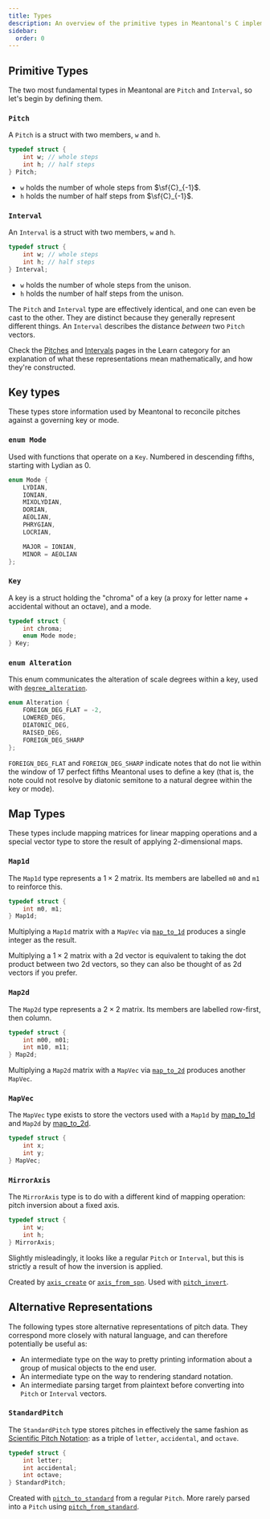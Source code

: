 ```yaml
---
title: Types
description: An overview of the primitive types in Meantonal's C implementation.
sidebar:
  order: 0
---
```



## Primitive Types

The two most fundamental types in Meantonal are `Pitch` and `Interval`, so let's begin by defining them.

### `Pitch`

A `Pitch` is a struct with two members, `w` and `h`.

```c
typedef struct {
    int w; // whole steps
    int h; // half steps
} Pitch;
```

- `w` holds the number of whole steps from $\sf{C}_{-1}$.
- `h` holds the number of half steps from $\sf{C}_{-1}$.

### `Interval`

An `Interval` is a struct with two members, `w` and `h`.

```c
typedef struct {
    int w; // whole steps
    int h; // half steps
} Interval;
```

- `w` holds the number of whole steps from the unison.
- `h` holds the number of half steps from the unison.

The `Pitch` and `Interval` type are effectively identical, and one can even be cast to the other. They are distinct because they generally represent different things. An `Interval` describes the distance *between* two `Pitch` vectors.

<Aside type="tip" icon="information" title="Note">

Check the [Pitches](/learn/pitch) and [Intervals](/learn/intervals) pages in the Learn category for an explanation of what these representations mean mathematically, and how they're constructed.

</Aside>

## Key types

These types store information used by Meantonal to reconcile pitches against a governing key or mode.

### `enum Mode`

Used with functions that operate on a `Key`. Numbered in descending fifths, starting with Lydian as 0.

```c
enum Mode {
    LYDIAN,
    IONIAN,
    MIXOLYDIAN,
    DORIAN,
    AEOLIAN,
    PHRYGIAN,
    LOCRIAN,

    MAJOR = IONIAN,
    MINOR = AEOLIAN
};
```

### `Key`

A key is a struct holding the "chroma" of a key (a proxy for letter name + accidental without an octave), and a mode.

```c
typedef struct {
    int chroma;
    enum Mode mode;
} Key;
```

### `enum Alteration`

This enum communicates the alteration of scale degrees within a key, used with [`degree_alteration`](/c/key/#degree_alteration).

```c
enum Alteration {
    FOREIGN_DEG_FLAT = -2,
    LOWERED_DEG,
    DIATONIC_DEG,
    RAISED_DEG,
    FOREIGN_DEG_SHARP
};
```

`FOREIGN_DEG_FLAT` and `FOREIGN_DEG_SHARP` indicate notes that do not lie within the window of 17 perfect fifths Meantonal uses to define a key (that is, the note could not resolve by diatonic semitone to a natural degree within the key or mode).

## Map Types

These types include mapping matrices for linear mapping operations and a special vector type to store the result of applying 2-dimensional maps.

### `Map1d`

The `Map1d` type represents a $1\times2$ matrix. Its members are labelled `m0` and `m1` to reinforce this.

```c
typedef struct {
    int m0, m1;
} Map1d;
```

Multiplying a `Map1d` matrix with a `MapVec` via [`map_to_1d`](/c/map/#map_to_1d) produces a single integer as the result.

Multiplying a $1\times2$ matrix with a 2d vector is equivalent to taking the dot product between two 2d vectors, so they can also be thought of as 2d vectors if you prefer.


### `Map2d`

The `Map2d` type represents a $2\times2$ matrix. Its members are labelled row-first, then column.

```c
typedef struct {
    int m00, m01;
    int m10, m11;
} Map2d;
```

Multiplying a `Map2d` matrix with a `MapVec` via [`map_to_2d`](/c/map/#map_to_2d) produces another `MapVec`.

### `MapVec`

The `MapVec` type exists to store the vectors used with a `Map1d` by [map_to_1d](/c/map/#map_to_1d) and `Map2d` by [map_to_2d](/c/map/#map_to_2d).

```c
typedef struct {
    int x;
    int y;
} MapVec;
```

### `MirrorAxis`

The `MirrorAxis` type is to do with a different kind of mapping operation: pitch inversion about a fixed axis.

```c
typedef struct {
    int w;
    int h;
} MirrorAxis;
```

Slightly misleadingly, it looks like a regular `Pitch` or `Interval`, but this is strictly a result of how the inversion is applied.

Created by [`axis_create`](/c/pitch/#axis_create) or [`axis_from_spn`](/c/pitch/#axis_from_spn). Used with [`pitch_invert`](/c/pitch/#pitch_invert).

## Alternative Representations

The following types store alternative representations of pitch data. They correspond more closely with natural language, and can therefore potentially be useful as:
- An intermediate type on the way to pretty printing information about a group of musical objects to the end user.
- An intermediate type on the way to rendering standard notation.
- An intermediate parsing target from plaintext before converting into `Pitch` or `Interval` vectors.

### `StandardPitch`

The `StandardPitch` type stores pitches in effectively the same fashion as [Scientific Pitch Notation](https://en.wikipedia.org/wiki/Scientific_pitch_notation): as a triple of `letter`, `accidental`, and `octave`.

```c
typedef struct {
    int letter;
    int accidental;
    int octave;
} StandardPitch;
```

Created with [`pitch_to_standard`](/c/pitch/#pitch_to_standard) from a regular `Pitch`. More rarely parsed into a `Pitch` using [`pitch_from_standard`](/c/pitch/#pitch_from_standard).
